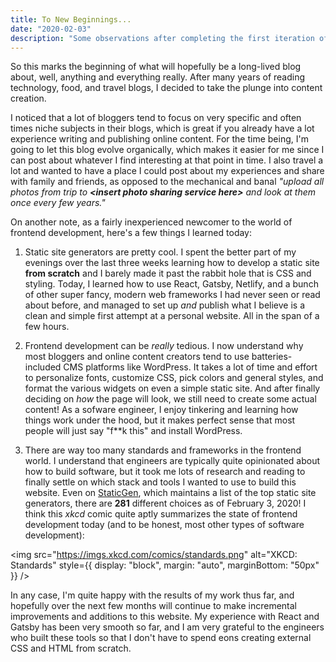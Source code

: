 ```yaml
---
title: To New Beginnings...
date: "2020-02-03"
description: "Some observations after completing the first iteration of my personal website and blog."
---
```


So this marks the beginning of what will hopefully be a long-lived blog about, well, anything and everything really. After many years of reading technology, food, and travel blogs, I decided to take the plunge into content creation.

I noticed that a lot of bloggers tend to focus on very specific and often times niche subjects in their blogs, which is great if you already have a lot experience writing and publishing online content. For the time being, I'm going to let this blog evolve organically, which makes it easier for me since I can post about whatever I find interesting at that point in time. I also travel a lot and wanted to have a place I could post about my experiences and share with family and friends, as opposed to the mechanical and banal _"upload all photos from trip to **<insert photo sharing service here\>** and look at them once every few years."_

On another note, as a fairly inexperienced newcomer to the world of frontend development, here's a few things I learned today:

1. Static site generators are pretty cool. I spent the better part of my evenings over the last three weeks learning how to develop a static site **from scratch** and I barely made it past the rabbit hole that is CSS and styling. Today, I learned how to use React, Gatsby, Netlify, and a bunch of other super fancy, modern web frameworks I had never seen or read about before, and managed to set up _and_ publish what I believe is a clean and simple first attempt at a personal website. All in the span of a few hours.

1. Frontend development can be _really_ tedious. I now understand why most bloggers and online content creators tend to use batteries-included CMS platforms like WordPress. It takes a lot of time and effort to personalize fonts, customize CSS, pick colors and general styles, and format the various widgets on even a simple static site. And after finally deciding on _how_ the page will look, we still need to create some actual content! As a sofware engineer, I enjoy tinkering and learning how things work under the hood, but it makes perfect sense that most people will just say "f\*\*k this" and install WordPress.

1. There are way too many standards and frameworks in the frontend world. I understand that engineers are typically quite opinionated about how to build software, but it took me lots of research and reading to finally settle on which stack and tools I wanted to use to build this website. Even on [StaticGen](https://www.staticgen.com/), which maintains a list of the top static site generators, there are **281** different choices as of February 3, 2020! I think this _xkcd_ comic quite aptly summarizes the state of frontend development today (and to be honest, most other types of software development):

<img
  src="https://imgs.xkcd.com/comics/standards.png"
  alt="XKCD: Standards"
  style={{ display: "block", margin: "auto", marginBottom: "50px" }}
/>

In any case, I'm quite happy with the results of my work thus far, and hopefully over the next few months will continue to make incremental improvements and additions to this website. My experience with React and Gatsby has been very smooth so far, and I am very grateful to the engineers who built these tools so that I don't have to spend eons creating external CSS and HTML from scratch.
